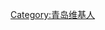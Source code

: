 {{Userbox-2
  |border-c = #000000
  |border-s = 1
  |id1-c    = #FFFFFF
  |id1-s    = 12
  |id1-fc   = #000000
  |id2-c    = #FFFFFF
  |id2-s    = 12
  |id2-fc   = #FFFFFF
  |info-c   = #87cefa
  |info-s   = 8
  |info-fc  = #FFFFFF
  |id1      = [[File:Logo_of_Wikimedians_in_Qingdao_(Tsingtao).svg|40px|link=青岛市]]
  |id2      = [[File:May 4th icon.svg|40px|link=Portal:青岛]]
  |info     = <center>这个用户是<br>'''[[WP:青岛维基人|{{color|#FFFFFF|青岛维基社群（用户组）}}]]成员'''</center>
}}

{{Top Qingdaonese}}
[[Category:青岛维基人]]